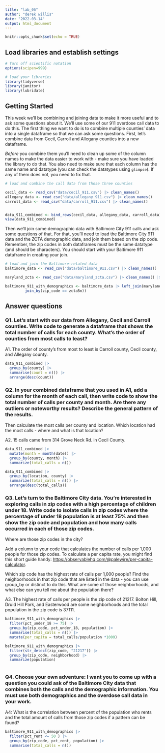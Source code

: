 ```yaml
---
title: "lab_06"
author: "derek willis"
date: "2022-03-14"
output: html_document
---
```


```r
knitr::opts_chunk$set(echo = TRUE)
```

## Load libraries and establish settings

```r
# Turn off scientific notation
options(scipen=999)

# load your libraries
library(tidyverse)
library(janitor)
library(lubridate)
```

## Getting Started

This week we'll be combining and joining data to make it more useful and to ask some questions about it. We'll use some of our 911 overdose call data to do this. The first thing we want to do is to combine multiple counties' data into a single dataframe so that we can ask some questions. First, let's combine data from Cecil, Carroll and Allegany counties into a new dataframe.

*Before* you combine them you'll need to clean up some of the column names to make the data easier to work with - make sure you have loaded the library to do that. You also need to make sure that each column has the same name and datatype (you can check the datatypes using `glimpse`). If any of them does not, you need to fix that.

```r
# load and combine the call data from those three counties

cecil_data <- read_csv("data/cecil_911.csv") |> clean_names()
allegany_data <- read_csv("data/allegany_911.csv") |> clean_names()
carroll_data <- read_csv("data/carroll_911.csv") |> clean_names()


data_911_combined <- bind_rows(cecil_data, allegany_data, carroll_data)
view(data_911_combined)
```

Then we'll join some demographic data with Baltimore City 911 calls and ask some questions of that. For that, you'll need to load the Baltimore City 911 data and the ZCTA demographic data, and join them based on the zip code. Remember, the zip codes in both dataframes must be the same datatype (and should be characters). You should start with your Baltimore 911 dataframe in creating your join.

```r
# load and join the Baltimore-related data
baltimore_data <- read_csv("data/baltimore_911.csv") |> clean_names() |> mutate(zip_code = as.character(zip_code))

maryland_zcta <- read_csv("data/maryland_zcta.csv") |> clean_names() |> mutate(zcta5n = as.character(zcta5n))

baltimore_911_with_demographics <- baltimore_data |> left_join(maryland_zcta, 
         join_by(zip_code == zcta5n))
```

## Answer questions

### Q1. Let's start with our data from Allegany, Cecil and Carroll counties. Write code to generate a dataframe that shows the total number of calls for each county. What's the order of counties from most calls to least?

A1. The order of county's from most to least is Carroll county, Cecil county, and Allegany county.

```r
data_911_combined |>
  group_by(county) |>
  summarise(count = n()) |>
  arrange(desc(count))
```

### Q2. In your combined dataframe that you used in A1, add a column for the month of each call, then write code to show the total number of calls per county and month. Are there any outliers or noteworthy results? Describe the general pattern of the results.

Then calculate the most calls per county and location. Which location had the most calls - where and what is that location?

A2. 15 calls came from 314 Grove Neck Rd. in Cecil County.

```r
data_911_combined |>
  mutate(month = month(date)) |>
  group_by(county, month) |>
  summarize(total_calls = n())

data_911_combined |>
  group_by(location, county) |>
  summarize(total_calls = n()) |>
  arrange(desc(total_calls))
```

### Q3. Let's turn to the Baltimore City data. You're interested in exploring calls in zip codes with a high percentage of children under 18. Write code to isolate calls in zip codes where the percentage of under 18 population is at least 75% and then show the zip code and population and how many calls occurred in each of those zip codes.

Where are those zip codes in the city?

Add a column to your code that calculates the number of calls per 1,000 people for those zip codes. To calculate a per capita rate, you might find this short guide handy: [https://observablehq.com/\@palewire/per-capita-calculator](https://observablehq.com/@palewire/per-capita-calculator){.uri}.

Which zip code has the highest rate of calls per 1,000 people? Find the neighborhoods in that zip code that are listed in the data - you can use group_by or distinct to do this. What are some of those neighborhoods, and what else can you tell me about the population there?

A3. The highest rate of calls per people is the zip code of 21217. Bolton Hill, Druid Hill Park, and Easterwood are some neighborhoods and the total population in the zip code is 37111.

```r
baltimore_911_with_demographics |>
  filter(pct_under_18 >= 75) |>
  group_by(zip_code, pct_under_18, population) |>
  summarise(total_calls = n()) |>
  mutate(per_capita = total_calls/population *1000)

baltimore_911_with_demographics |>
  filter(str_detect(zip_code, "21217")) |>
  group_by(zip_code, neighborhood) |>
  summarize(population)
    
```

### Q4. Choose your own adventure: I want you to come up with a question you could ask of the Baltimore City data that combines both the calls and the demographic information. You must use both demographics and the overdose call data in your work.

A4: What is the correlation between percent of the population who rents and the total amount of calls from those zip codes if a pattern can be found?

```r
baltimore_911_with_demographics |>
  filter(pct_rent <= 50 ) |>
  group_by(zip_code, pct_rent, population) |>
  summarise(total_calls = n()) 
```

